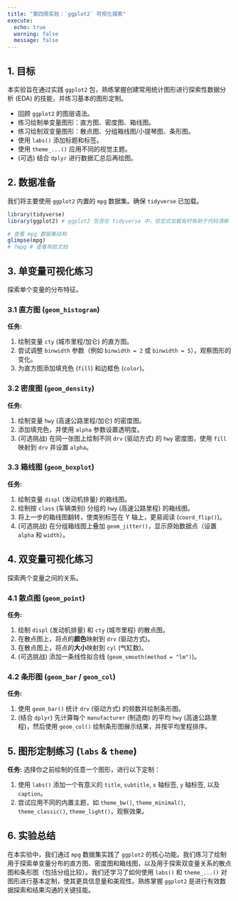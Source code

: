 ```yaml
---
title: "第四周实验：`ggplot2` 可视化探索"
execute:
  echo: true
  warning: false
  message: false
---
```


## 1. 目标

本实验旨在通过实践 `ggplot2` 包，熟练掌握创建常用统计图形进行探索性数据分析 (EDA) 的技能，并练习基本的图形定制。

-   回顾 `ggplot2` 的图层语法。
-   练习绘制单变量图形：直方图、密度图、箱线图。
-   练习绘制双变量图形：散点图、分组箱线图/小提琴图、条形图。
-   使用 `labs()` 添加标题和标签。
-   使用 `theme_...()` 应用不同的视觉主题。
-   (可选) 结合 `dplyr` 进行数据汇总后再绘图。

## 2. 数据准备

我们将主要使用 `ggplot2` 内置的 `mpg` 数据集。确保 `tidyverse` 已加载。

```r
library(tidyverse)
library(ggplot2) # ggplot2 包含在 tidyverse 中，但显式加载有时有助于代码清晰

# 查看 mpg 数据集结构
glimpse(mpg)
# ?mpg # 查看帮助文档
```

## 3. 单变量可视化练习

探索单个变量的分布特征。

### 3.1 直方图 (`geom_histogram`)

**任务:** 

1. 绘制变量 `cty` (城市里程/加仑) 的直方图。
2. 尝试调整 `binwidth` 参数（例如 `binwidth = 2` 或 `binwidth = 5`），观察图形的变化。
3. 为直方图添加填充色 (`fill`) 和边框色 (`color`)。


### 3.2 密度图 (`geom_density`)

**任务:**

1. 绘制变量 `hwy` (高速公路里程/加仑) 的密度图。
2. 添加填充色，并使用 `alpha` 参数设置透明度。
3. (可选挑战) 在同一张图上绘制不同 `drv` (驱动方式) 的 `hwy` 密度图，使用 `fill` 映射到 `drv` 并设置 `alpha`。


### 3.3 箱线图 (`geom_boxplot`)

**任务:**

1. 绘制变量 `displ` (发动机排量) 的箱线图。
2. 绘制按 `class` (车辆类别) 分组的 `hwy` (高速公路里程) 的箱线图。
3. 将上一步的箱线图翻转，使类别标签在 Y 轴上，更易阅读 (`coord_flip()`)。
4. (可选挑战) 在分组箱线图上叠加 `geom_jitter()`，显示原始数据点（设置 `alpha` 和 `width`）。



## 4. 双变量可视化练习

探索两个变量之间的关系。

### 4.1 散点图 (`geom_point`)

**任务:**

1. 绘制 `displ` (发动机排量) 和 `cty` (城市里程) 的散点图。
2. 在散点图上，将点的**颜色**映射到 `drv` (驱动方式)。
3. 在散点图上，将点的**大小**映射到 `cyl` (气缸数)。
4. (可选挑战) 添加一条线性拟合线 (`geom_smooth(method = "lm")`)。


### 4.2 条形图 (`geom_bar` / `geom_col`)

**任务:** 

1. 使用 `geom_bar()` 统计 `drv` (驱动方式) 的频数并绘制条形图。
2. (结合 `dplyr`) 先计算每个 `manufacturer` (制造商) 的平均 `hwy` (高速公路里程)，然后使用 `geom_col()` 绘制条形图展示结果，并按平均里程排序。


## 5. 图形定制练习 (`labs` & `theme`)

**任务:** 选择你之前绘制的任意一个图形，进行以下定制：

1. 使用 `labs()` 添加一个有意义的 `title`, `subtitle`, `x` 轴标签, `y` 轴标签, 以及 `caption`。
2. 尝试应用不同的内置主题，如 `theme_bw()`, `theme_minimal()`, `theme_classic()`, `theme_light()`，观察效果。


## 6. 实验总结

在本实验中，我们通过 `mpg` 数据集实践了 `ggplot2` 的核心功能。我们练习了绘制用于探索单变量分布的直方图、密度图和箱线图，以及用于探索双变量关系的散点图和条形图（包括分组比较）。我们还学习了如何使用 `labs()` 和 `theme_...()` 对图形进行基本定制，使其更具信息量和美观性。熟练掌握 `ggplot2` 是进行有效数据探索和结果沟通的关键技能。